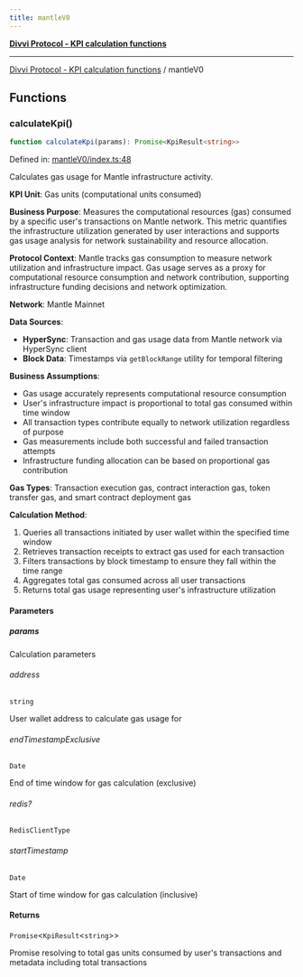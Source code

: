 ```yaml
---
title: mantleV0
---
```

[**Divvi Protocol - KPI calculation functions**](./README)

---

[Divvi Protocol - KPI calculation functions](./README) / mantleV0
## Functions

### calculateKpi()

```ts
function calculateKpi(params): Promise<KpiResult<string>>
```

Defined in: [mantleV0/index.ts:48](https://github.com/divvi-xyz/divvi-protocol/blob/main/scripts/calculateKpi/protocols/mantleV0/index.ts#L48)

Calculates gas usage for Mantle infrastructure activity.

**KPI Unit**: Gas units (computational units consumed)

**Business Purpose**: Measures the computational resources (gas) consumed by a specific user's
transactions on Mantle network. This metric quantifies the infrastructure utilization generated by user
interactions and supports gas usage analysis for network sustainability and resource allocation.

**Protocol Context**: Mantle tracks gas consumption to measure network utilization
and infrastructure impact. Gas usage serves as a proxy for computational resource consumption and
network contribution, supporting infrastructure funding decisions and network optimization.

**Network**: Mantle Mainnet

**Data Sources**:

- **HyperSync**: Transaction and gas usage data from Mantle network via HyperSync client
- **Block Data**: Timestamps via `getBlockRange` utility for temporal filtering

**Business Assumptions**:

- Gas usage accurately represents computational resource consumption
- User's infrastructure impact is proportional to total gas consumed within time window
- All transaction types contribute equally to network utilization regardless of purpose
- Gas measurements include both successful and failed transaction attempts
- Infrastructure funding allocation can be based on proportional gas contribution

**Gas Types**: Transaction execution gas, contract interaction gas, token transfer gas, and smart contract deployment gas

**Calculation Method**:

1. Queries all transactions initiated by user wallet within the specified time window
2. Retrieves transaction receipts to extract gas used for each transaction
3. Filters transactions by block timestamp to ensure they fall within the time range
4. Aggregates total gas consumed across all user transactions
5. Returns total gas usage representing user's infrastructure utilization

#### Parameters

##### params

Calculation parameters

###### address

`string`

User wallet address to calculate gas usage for

###### endTimestampExclusive

`Date`

End of time window for gas calculation (exclusive)

###### redis?

`RedisClientType`

###### startTimestamp

`Date`

Start of time window for gas calculation (inclusive)

#### Returns

`Promise`\<`KpiResult`\<`string`\>\>

Promise resolving to total gas units consumed by user's transactions and metadata including total transactions
